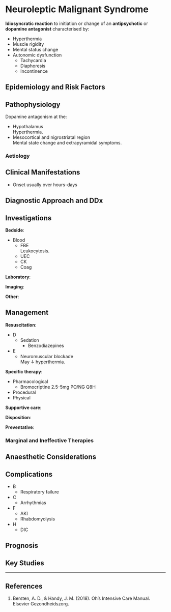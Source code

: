 # Neuroleptic Malignant Syndrome

**Idiosyncratic reaction** to initiation or change of an **antipsychotic** or **dopamine antagonist** characterised by:

* Hyperthermia
* Muscle rigidity
* Mental status change
* Autonomic dysfunction
	* Tachycardia
	* Diaphoresis
	* Incontinence


## Epidemiology and Risk Factors

## Pathophysiology

Dopamine antagonism at the:

* Hypothalamus\
Hyperthermia.
* Mesocortical and nigrostriatal region\
Mental state change and extrapyramidal symptoms.

### Aetiology

## Clinical Manifestations

* Onset usually over hours-days

## Diagnostic Approach and DDx

## Investigations

**Bedside**:

* Blood
	* FBE\
	Leukocytosis.
	* UEC
	* CK
	* Coag

**Laboratory**:

**Imaging**:

**Other**:

## Management

**Resuscitation**:

* D
	* Sedation
		* Benzodiazepines
* E
	* Neuromuscular blockade\
	May ↓ hyperthermia.


**Specific therapy**:

* Pharmacological
	* Bromocriptine 2.5-5mg PO/NG Q8H
* Procedural
* Physical

**Supportive care**:

**Disposition**:

**Preventative**:


### Marginal and Ineffective Therapies

## Anaesthetic Considerations

## Complications

* B
	* Respiratory failure
* C
	* Arrhythmias
* F
	* AKI
	* Rhabdomyolysis
* H
	* DIC


## Prognosis

## Key Studies


---

## References

1. Bersten, A. D., & Handy, J. M. (2018). Oh’s Intensive Care Manual. Elsevier Gezondheidszorg.